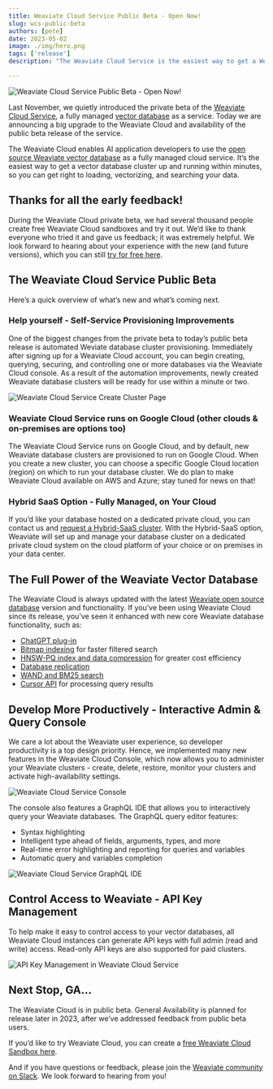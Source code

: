```yaml
---
title: Weaviate Cloud Service Public Beta - Open Now!
slug: wcs-public-beta
authors: [pete]
date: 2023-05-02
image: ./img/hero.png
tags: ['release']
description: "The Weaviate Cloud Service is the easiest way to get a Weaviate cluster up and running within minutes. Learn more here."

---
```

![Weaviate Cloud Service Public Beta - Open Now!](./img/hero.png)

<!-- truncate -->


Last November, we quietly introduced the private beta of the [Weaviate Cloud Service](https://weaviate.io/pricing), a fully managed [vector database](https://weaviate.io/blog/what-is-a-vector-database) as a service. Today we are announcing a big upgrade to the Weaviate Cloud and availability of the public beta release of the service.

<ReactPlayer className="react-player" url='https://youtu.be/WZMFFabyC_4' controls='true' />

The Weaviate Cloud enables AI application developers to use the [open source Weaviate vector database](https://weaviate.io/developers/weaviate) as a fully managed cloud service. It’s the easiest way to get a vector database cluster up and running within minutes, so you can get right to loading, vectorizing, and searching your data.

## Thanks for all the early feedback!

During the Weaviate Cloud private beta, we had several thousand people create free Weaviate Cloud sandboxes and try it out. We’d like to thank everyone who tried it and gave us feedback; it was extremely helpful. We look forward to hearing about your experience with the new (and future versions), which you can still [try for free here](https://console.weaviate.cloud/).

## The Weaviate Cloud Service Public Beta
Here’s a quick overview of what’s new and what’s coming next.

### Help yourself - Self-Service Provisioning Improvements
One of the biggest changes from the private beta to today’s public beta release is automated Weviate database cluster provisioning. Immediately after signing up for a Weaviate Cloud account, you can begin creating, querying, securing, and controlling one or more databases via the Weaviate Cloud console. As a result of the automation improvements, newly created Weaviate database clusters will be ready for use within a minute or two.

![Weaviate Cloud Service Create Cluster Page ](./img/wcs-options.png)

### Weaviate Cloud Service runs on Google Cloud (other clouds & on-premises are options too)
The Weaviate Cloud Service runs on Google Cloud, and by default, new Weaviate database clusters are provisioned to run on Google Cloud. When you create a new cluster, you can choose a specific Google Cloud location (region) on which to run your database cluster. We do plan to make Weaviate Cloud available on AWS and Azure; stay tuned for news on that!

### Hybrid SaaS Option - Fully Managed, on Your Cloud
If you’d like your database hosted on a dedicated private cloud, you can contact us and [request a Hybrid-SaaS cluster](https://weaviate.io/pricing). With the Hybrid-SaaS option, Weaviate will set up and manage your database cluster on a dedicated private cloud system on the cloud platform of your choice or on premises in your data center.

## The Full Power of the Weaviate Vector Database
The Weaviate Cloud is always updated with the latest [Weaviate open source database](https://github.com/weaviate/weaviate) version and functionality. If you’ve been using Weaviate Cloud since its release, you’ve seen it enhanced with new core Weaviate database functionality, such as:

- [ChatGPT plug-in](https://weaviate.io/blog/weaviate-retrieval-plugin)
- [Bitmap indexing](https://weaviate.io/blog/weaviate-1-18-release#faster-filtering-with-roaring-bitmaps) for faster filtered search
- [HNSW-PQ index and data compression](https://weaviate.io/blog/weaviate-1-18-release#hnsw-pq) for greater cost efficiency
- [Database replication](https://weaviate.io/blog/weaviate-1-18-release#replication)
- [WAND and BM25 search](https://weaviate.io/blog/weaviate-1-18-release#improvements-to-bm25-and-hybrid-search)
- [Cursor API](https://weaviate.io/blog/weaviate-1-18-release#cursor-api) for processing query results

## Develop More Productively - Interactive Admin & Query Console
We care a lot about the Weaviate user experience, so developer productivity is a top design priority. Hence, we implemented many new features in the Weaviate Cloud Console, which now allows you to administer your Weaviate clusters - create, delete, restore, monitor your clusters and activate high-availability settings.

![Weaviate Cloud Service Console ](./img/wcs-connected-instances.png)

The console also features a GraphQL IDE that allows you to interactively query your Weaviate databases. The GraphQL query editor features:

- Syntax highlighting
- Intelligent type ahead of fields, arguments, types, and more
- Real-time error highlighting and reporting for queries and variables
- Automatic query and variables completion


![Weaviate Cloud Service GraphQL IDE ](./img/wcs-console-example-query.png)

## Control Access to Weaviate - API Key Management
To help make it easy to control access to your vector databases, all Weaviate Cloud instances can generate API keys with full admin (read and write) access. Read-only API keys are also supported for paid clusters.


![API Key Management in Weaviate Cloud Service](./img/wcs-get-key.png)

## Next Stop, GA…
The Weaviate Cloud is in public beta. General Availability is planned for release later in 2023, after we’ve addressed feedback from public beta users.

If you’d like to try Weaviate Cloud, you can create a [free Weaviate Cloud Sandbox here](https://console.weaviate.cloud/).

And if you have questions or feedback, please join the [Weaviate community on Slack](https://weaviate.io/slack). We look forward to hearing from you!


<WhatNext />
